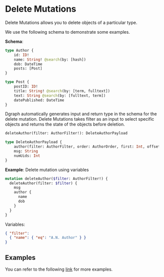 <h1>Delete Mutations</h1>
Delete Mutations allows you to delete objects of a particular type.

We use the following schema to demonstrate some examples.

**Schema**:
```graphql
type Author {
	id: ID!
	name: String! @search(by: [hash])
	dob: DateTime
	posts: [Post]
}

type Post {
	postID: ID!
	title: String! @search(by: [term, fulltext])
	text: String @search(by: [fulltext, term])
	datePublished: DateTime
}
```

Dgraph automatically generates input and return type in the schema for the delete mutation.
Delete Mutations takes filter as an input to select specific objects and returns the state of the objects before deletion.
```graphql
deleteAuthor(filter: AuthorFilter!): DeleteAuthorPayload

type DeleteAuthorPayload {
	author(filter: AuthorFilter, order: AuthorOrder, first: Int, offset: Int): [Author]
	msg: String
	numUids: Int
}
```

**Example**: Delete mutation using variables
```graphql
mutation deleteAuthor($filter: AuthorFilter!) {
  deleteAuthor(filter: $filter) {
    msg
    author {
      name
      dob
    }
  }
}
```
Variables:
```json
{ "filter":
  { "name": { "eq": "A.N. Author" } }
}
```

## Examples

You can refer to the following [link](https://github.com/dgraph-io/dgraph/blob/master/graphql/resolve/delete_mutation_test.yaml) for more examples.